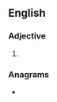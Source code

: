 ==English==

===Adjective===
{{head|en|comparative adjective}}

# {{en-comparative of|dank}}

===Anagrams===
* {{anagrams|en|a=adeknr|Kendra|darken|de-rank|derank|endark|kendra|narked|ranked}}